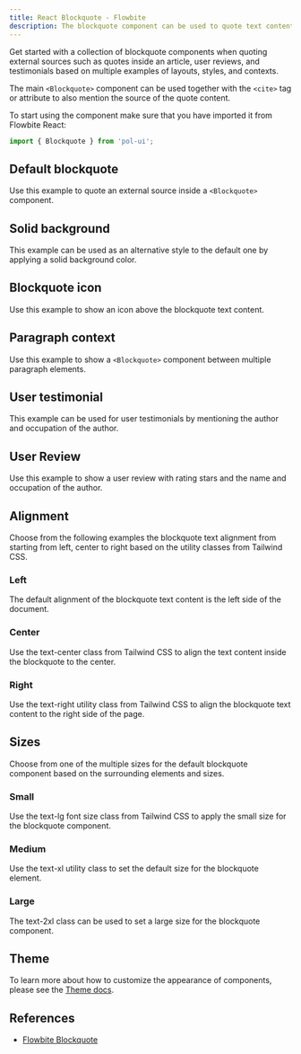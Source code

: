 ```yaml
---
title: React Blockquote - Flowbite
description: The blockquote component can be used to quote text content from an external source that can be used for testimonials, reviews, and quotes inside an article
---
```


Get started with a collection of blockquote components when quoting external sources such as quotes inside an article, user reviews, and testimonials based on multiple examples of layouts, styles, and contexts.

The main `<Blockquote>` component can be used together with the `<cite>` tag or attribute to also mention the source of the quote content.

To start using the component make sure that you have imported it from Flowbite React:

```jsx
import { Blockquote } from 'pol-ui';
```

## Default blockquote

Use this example to quote an external source inside a `<Blockquote>` component.

<Example name="blockquote.root" />

## Solid background

This example can be used as an alternative style to the default one by applying a solid background color.

<Example name="blockquote.solidBackground" />

## Blockquote icon

Use this example to show an icon above the blockquote text content.

<Example name="blockquote.icon" />

## Paragraph context

Use this example to show a `<Blockquote>` component between multiple paragraph elements.

<Example name="blockquote.paragraphContext" />

## User testimonial

This example can be used for user testimonials by mentioning the author and occupation of the author.

<Example name="blockquote.userTestimonial" />

## User Review

Use this example to show a user review with rating stars and the name and occupation of the author.

<Example name="blockquote.userReview" />

## Alignment

Choose from the following examples the blockquote text alignment from starting from left, center to right based on the utility classes from Tailwind CSS.

### Left

The default alignment of the blockquote text content is the left side of the document.

<Example name="blockquote.left" />

### Center

Use the text-center class from Tailwind CSS to align the text content inside the blockquote to the center.

<Example name="blockquote.center" />

### Right

Use the text-right utility class from Tailwind CSS to align the blockquote text content to the right side of the page.

<Example name="blockquote.right" />

## Sizes

Choose from one of the multiple sizes for the default blockquote component based on the surrounding elements and sizes.

### Small

Use the text-lg font size class from Tailwind CSS to apply the small size for the blockquote component.

<Example name="blockquote.small" />

### Medium

Use the text-xl utility class to set the default size for the blockquote element.

<Example name="blockquote.medium" />

### Large

The text-2xl class can be used to set a large size for the blockquote component.

<Example name="blockquote.large" />

## Theme

To learn more about how to customize the appearance of components, please see the [Theme docs](/docs/customize/theme).

<Theme name="blockquote" />

## References

- [Flowbite Blockquote](https://flowbite.com/docs/typography/blockquote/)

